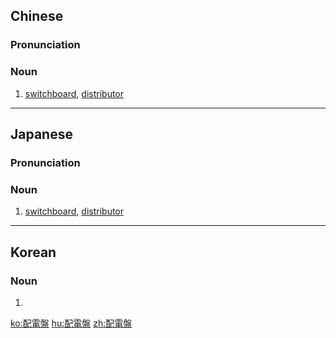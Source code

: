 {{also|配电盘}}
==Chinese==
{{zh-forms|s=配电盘|type=21}}

===Pronunciation===
{{zh-pron
|m=pèidiànpán
|c=pui3 din6 pun4
|cat=n
}}

===Noun===
{{zh-noun}}

# [[switchboard]], [[distributor]]

----

==Japanese==
{{ja-kanjitab|はい|でん|ばん|yomi=on}}

===Pronunciation===
{{ja-pron|yomi=o|はいでんばん}}

===Noun===
{{ja-noun|はいでんばん}}

# [[switchboard]], [[distributor]]

----

==Korean==
{{ko-hanjatab}}

===Noun===
{{ko-noun|hj|hangeul=배전반}}

# {{hanja form of|배전반|[[switchboard]], [[distributor]]}}

[[ko:配電盤]]
[[hu:配電盤]]
[[zh:配電盤]]